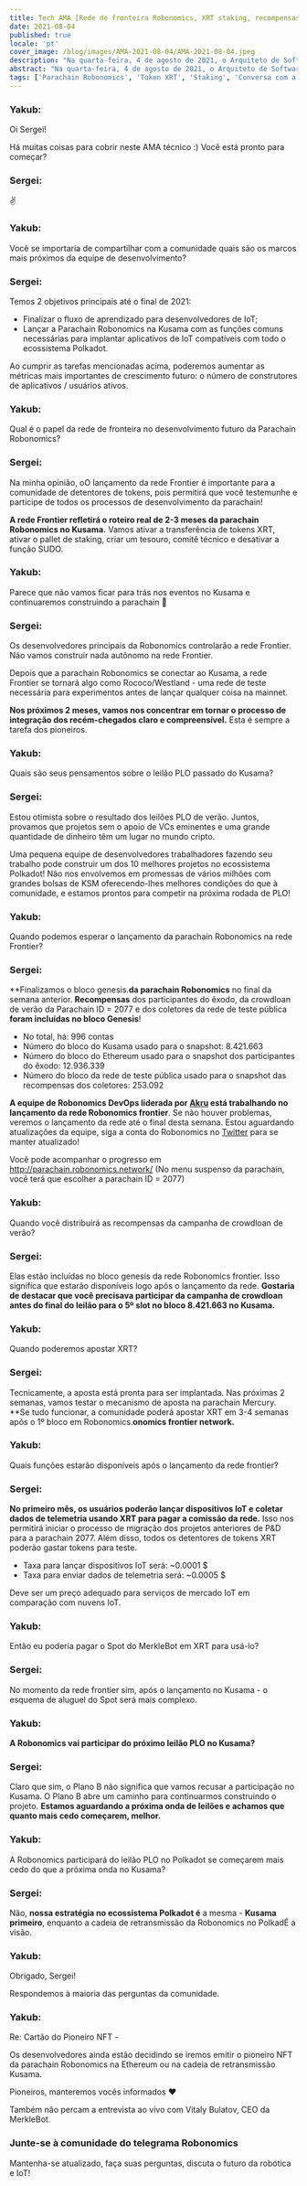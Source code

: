 ```yaml
---
title: Tech AMA [Rede de fronteira Robonomics, XRT staking, recompensas de empréstimo em grupo Kusama]
date: 2021-08-04
published: true
locale: 'pt'
cover_image: /blog/images/AMA-2021-08-04/AMA-2021-08-04.jpeg
description: "Na quarta-feira, 4 de agosto de 2021, o Arquiteto de Software da Robonomics, Sergei Lonshakov, sediou um AMA técnico na comunidade da Robonomics no Telegram. Discutimos a rede de fronteira Robonomics, XRT staking, recompensas de empréstimo em grupo Kusama."
abstract: "Na quarta-feira, 4 de agosto de 2021, o Arquiteto de Software da Robonomics, Sergei Lonshakov, sediou um AMA técnico na comunidade da Robonomics no Telegram. Discutimos a rede de fronteira Robonomics, XRT staking, recompensas de empréstimo em grupo Kusama."
tags: ['Parachain Robonomics', 'Token XRT', 'Staking', 'Conversa com a equipe']
---
```


<TextCard image="/avatars/Yakub-Sheikh.jpg" back="transparent">

### Yakub:

Oi Sergei!

Há muitas coisas para cobrir neste AMA técnico :)
Você está pronto para começar?

</TextCard>

<TextCard image="/avatars/Sergei-Lonshakov.jpg" back="transparent">

### Sergei:

✌️

</TextCard>

<TextCard image="/avatars/Yakub-Sheikh.jpg" back="transparent">

### Yakub:

Você se importaria de compartilhar com a comunidade quais são os marcos mais próximos da equipe de desenvolvimento?

</TextCard>

<TextCard image="/avatars/Sergei-Lonshakov.jpg" back="transparent">

### Sergei:

Temos 2 objetivos principais até o final de 2021:

- Finalizar o fluxo de aprendizado para desenvolvedores de IoT;
- Lançar a Parachain Robonomics na Kusama com as funções comuns necessárias para implantar aplicativos de IoT compatíveis com todo o ecossistema Polkadot.

Ao cumprir as tarefas mencionadas acima, poderemos aumentar as métricas mais importantes de crescimento futuro: o número de construtores de aplicativos / usuários ativos.

</TextCard>

<TextCard image="/avatars/Yakub-Sheikh.jpg" back="transparent">

### Yakub:

Qual é o papel da rede de fronteira no desenvolvimento futuro da Parachain Robonomics?

</TextCard>

<TextCard image="/avatars/Sergei-Lonshakov.jpg" back="transparent">

### Sergei:

Na minha opinião, oO lançamento da rede Frontier é importante para a comunidade de detentores de tokens, pois permitirá que você testemunhe e participe de todos os processos de desenvolvimento da parachain!

**A rede Frontier refletirá o roteiro real de 2-3 meses da parachain Robonomics no Kusama.** Vamos ativar a transferência de tokens XRT, ativar o pallet de staking, criar um tesouro, comitê técnico e desativar a função SUDO.

</TextCard>

<TextCard image="/avatars/Yakub-Sheikh.jpg" back="transparent">

### Yakub:

Parece que não vamos ficar para trás nos eventos no Kusama e continuaremos construindo a parachain 🤟

</TextCard>

<TextCard image="/avatars/Sergei-Lonshakov.jpg" back="transparent">

### Sergei:

Os desenvolvedores principais da Robonomics controlarão a rede Frontier. Não vamos construir nada autônomo na rede Frontier.

Depois que a parachain Robonomics se conectar ao Kusama, a rede Frontier se tornará algo como Rococo/Westland - uma rede de teste necessária para experimentos antes de lançar qualquer coisa na mainnet.

**Nos próximos 2 meses, vamos nos concentrar em tornar o processo de integração dos recém-chegados claro e compreensível.** Esta é sempre a tarefa dos pioneiros.

</TextCard>

<TextCard image="/avatars/Yakub-Sheikh.jpg" back="transparent">

### Yakub:

Quais são seus pensamentos sobre o leilão PLO passado do Kusama?

</TextCard>

<TextCard image="/avatars/Sergei-Lonshakov.jpg" back="transparent">

### Sergei:

Estou otimista sobre o resultado dos leilões PLO de verão. Juntos, provamos que projetos sem o apoio de VCs eminentes e uma grande quantidade de dinheiro têm um lugar no mundo cripto.

Uma pequena equipe de desenvolvedores trabalhadores fazendo seu trabalho pode construir um dos 10 melhores projetos no ecossistema Polkadot! Não nos envolvemos em promessas de vários milhões com grandes bolsas de KSM oferecendo-lhes melhores condições do que à comunidade, e estamos prontos para competir na próxima rodada de PLO!

</TextCard>

<TextCard image="/avatars/Yakub-Sheikh.jpg" back="transparent">

### Yakub:

Quando podemos esperar o lançamento da parachain Robonomics na rede Frontier?

</TextCard>

<TextCard image="/avatars/Sergei-Lonshakov.jpg" back="transparent">

### Sergei:

**Finalizamos o bloco genesis.**da parachain Robonomics** no final da semana anterior. **Recompensas** dos participantes do êxodo, da crowdloan de verão da Parachain ID = 2077 e dos coletores da rede de teste pública **foram incluídas no bloco Genesis**!

- No total, há: 996 contas
- Número do bloco do Kusama usado para o snapshot: 8.421.663
- Número do bloco do Ethereum usado para o snapshot dos participantes do êxodo: 12.936.339
- Número do bloco da rede de teste pública usado para o snapshot das recompensas dos coletores: 253.092

**A equipe de Robonomics DevOps liderada por [Akru](https://github.com/akru) está trabalhando no lançamento da rede Robonomics frontier**. Se não houver problemas, veremos o lançamento da rede até o final desta semana.
Estou aguardando atualizações da equipe, siga a conta do Robonomics no [Twitter](https://twitter.com/AIRA_Robonomics/) para se manter atualizado!

Você pode acompanhar o progresso em http://parachain.robonomics.network/ (No menu suspenso da parachain, você terá que escolher a parachain ID = 2077)

</TextCard>

<TextCard image="/avatars/Yakub-Sheikh.jpg" back="transparent">

### Yakub:

Quando você distribuirá as recompensas da campanha de crowdloan de verão?

</TextCard>

<TextCard image="/avatars/Sergei-Lonshakov.jpg" back="transparent">

### Sergei:

Elas estão incluídas no bloco genesis da rede Robonomics frontier. Isso significa que estarão disponíveis logo após o lançamento da rede. **Gostaria de destacar que você precisava participar da campanha de crowdloan antes do final do leilão para o 5º slot no bloco 8.421.663 no Kusama.**

</TextCard>

<TextCard image="/avatars/Yakub-Sheikh.jpg" back="transparent">

### Yakub:

Quando poderemos apostar XRT?

</TextCard>

<TextCard image="/avatars/Sergei-Lonshakov.jpg" back="transparent">

### Sergei:

Tecnicamente, a aposta está pronta para ser implantada. Nas próximas 2 semanas, vamos testar o mecanismo de aposta na parachain Mercury. **Se tudo funcionar, a comunidade poderá apostar XRT em 3-4 semanas após o 1º bloco em Robonomics.**onomics frontier network.**

</TextCard>

<TextCard image="/avatars/Yakub-Sheikh.jpg" back="transparent">

### Yakub:

Quais funções estarão disponíveis após o lançamento da rede frontier?

</TextCard>

<TextCard image="/avatars/Sergei-Lonshakov.jpg" back="transparent">

### Sergei:

**No primeiro mês, os usuários poderão lançar dispositivos IoT e coletar dados de telemetria usando XRT para pagar a comissão da rede.** Isso nos permitirá iniciar o processo de migração dos projetos anteriores de P&D para a parachain 2077. Além disso, todos os detentores de tokens XRT poderão gastar tokens para teste.

- Taxa para lançar dispositivos IoT será: ~0.0001 $
- Taxa para enviar dados de telemetria será: ~0.0005 $

Deve ser um preço adequado para serviços de mercado IoT em comparação com nuvens IoT.


</TextCard>

<TextCard image="/avatars/Yakub-Sheikh.jpg" back="transparent">

### Yakub:

Então eu poderia pagar o Spot do MerkleBot em XRT para usá-lo?

</TextCard>


<TextCard image="/avatars/Sergei-Lonshakov.jpg" back="transparent">

### Sergei:

No momento da rede frontier sim, após o lançamento no Kusama - o esquema de aluguel do Spot será mais complexo.

</TextCard>

<TextCard image="/avatars/Yakub-Sheikh.jpg" back="transparent">

### Yakub:

**A Robonomics vai participar do próximo leilão PLO no Kusama?**

</TextCard>

<TextCard image="/avatars/Sergei-Lonshakov.jpg" back="transparent">

### Sergei:

Claro que sim, o Plano B não significa que vamos recusar a participação no Kusama. O Plano B abre um caminho para continuarmos construindo o projeto. **Estamos aguardando a próxima onda de leilões e achamos que quanto mais cedo começarem, melhor.**

</TextCard>

<TextCard image="/avatars/Yakub-Sheikh.jpg" back="transparent">

### Yakub:

A Robonomics participará do leilão PLO no Polkadot se começarem mais cedo do que a próxima onda no Kusama?

</TextCard>

<TextCard image="/avatars/Sergei-Lonshakov.jpg" back="transparent">

### Sergei:

Não, **nossa estratégia no ecossistema Polkadot é** a mesma - **Kusama primeiro**, enquanto a cadeia de retransmissão da Robonomics no PolkadÉ a visão.

</TextCard>

<TextCard image="/avatars/Yakub-Sheikh.jpg" back="transparent">

### Yakub:

Obrigado, Sergei!

Respondemos à maioria das perguntas da comunidade.

</TextCard>

<TextCard image="/avatars/Yakub-Sheikh.jpg" back="transparent">

### Yakub:

Re: Cartão do Pioneiro NFT - 

Os desenvolvedores ainda estão decidindo se iremos emitir o pioneiro NFT da parachain Robonomics na Ethereum ou na cadeia de retransmissão Kusama.

Pioneiros, manteremos vocês informados ♥️

Também não percam a entrevista ao vivo com Vitaly Bulatov, CEO da MerkleBot.

<YouTube id="https://www.youtube.com/watch?v=qX24V99GeW4" posterQuality="max" />

</TextCard>

<TextCard icon="/icons/icon-notification.png" link="https://t.me/robonomics">

### Junte-se à comunidade do telegrama Robonomics

Mantenha-se atualizado, faça suas perguntas, discuta o futuro da robótica e IoT!

</TextCard>